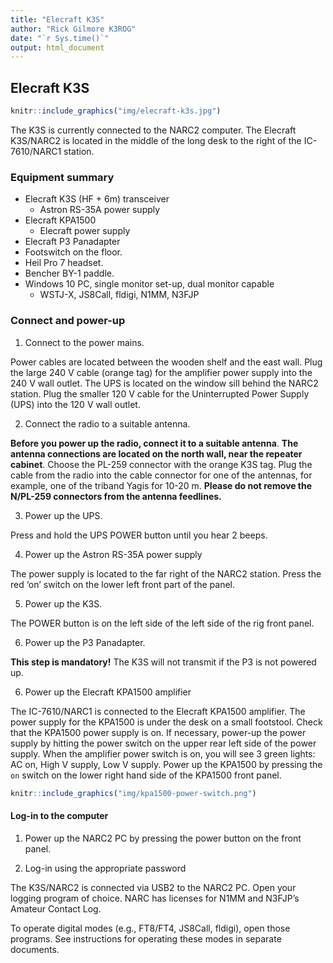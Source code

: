 ```yaml
---
title: "Elecraft K3S"
author: "Rick Gilmore K3ROG"
date: "`r Sys.time()`"
output: html_document
---
```



## Elecraft K3S

```r
knitr::include_graphics("img/elecraft-k3s.jpg")
```

The K3S is currently connected to the NARC2 computer.
The Elecraft K3S/NARC2 is located in the middle of the long desk to the right of the IC-7610/NARC1 station.

### Equipment summary

- Elecraft K3S (HF + 6m) transceiver
  - Astron RS-35A power supply
- Elecraft KPA1500
  - Elecraft power supply
- Elecraft P3 Panadapter
- Footswitch on the floor.
- Heil Pro 7 headset.
- Bencher BY-1 paddle.
- Windows 10 PC, single monitor set-up, dual monitor capable
  - WSTJ-X, JS8Call, fldigi, N1MM, N3FJP

### Connect and power-up

1. Connect to the power mains.

Power cables are located between the wooden shelf and the east wall. 
Plug the large 240 V cable (orange tag) for the amplifier power supply into the 240 V wall outlet.
The UPS is located on the window sill behind the NARC2 station.
Plug the smaller 120 V cable for the Uninterrupted Power Supply (UPS) into the 120 V wall outlet.
  
2. Connect the radio to a suitable antenna.

**Before you power up the radio, connect it to a suitable antenna**.
**The antenna connections are located on the north wall, near the repeater cabinet**.
Choose the PL-259 connector with the orange K3S tag.
Plug the cable from the radio into the cable connector for one of the antennas, for example, one of the triband Yagis for 10-20 m.
**Please do not remove the N/PL-259 connectors from the antenna feedlines.**
    
3. Power up the UPS.

Press and hold the UPS POWER button until you hear 2 beeps.

4. Power up the Astron RS-35A power supply 

The power supply is located to the far right of the NARC2 station.
Press the red 'on' switch on the lower left front part of the panel. 

5. Power up the K3S.

The POWER button is on the left side of the left side of the rig front panel.

6. Power up the P3 Panadapter.

**This step is mandatory!**
The K3S will not transmit if the P3 is not powered up.
  
6. Power up the Elecraft KPA1500 amplifier

The IC-7610/NARC1 is connected to the Elecraft KPA1500 amplifier. 
The power supply for the KPA1500 is under the desk on a small footstool. 
Check that the KPA1500 power supply is on. 
If necessary, power-up the power supply by hitting the power switch on the upper rear left side of the power supply. When the amplifier power switch is on, you will see 3 green lights: AC on, High V supply, Low V supply.
Power up the KPA1500 by pressing the `on` switch on the lower right hand side of the KPA1500 front panel.

```r
knitr::include_graphics("img/kpa1500-power-switch.png")
```

#### Log-in to the computer

1. Power up the NARC2 PC by pressing the power button on the front panel.

2. Log-in using the appropriate password

The K3S/NARC2 is connected via USB2 to the NARC2 PC.
Open your logging program of choice. 
NARC has licenses for N1MM and N3FJP's Amateur Contact Log.

To operate digital modes (e.g., FT8/FT4, JS8Call, fldigi), open those programs. 
See instructions for operating these modes in separate documents.

